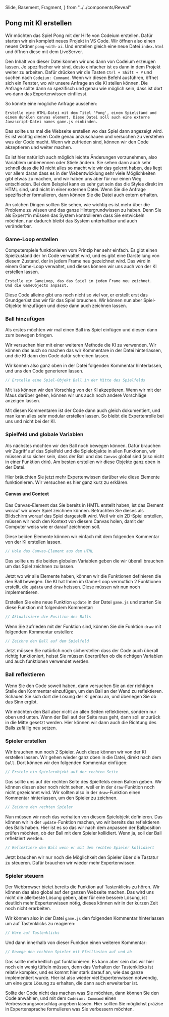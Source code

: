   Slide,
  Basement,
  Fragment,
} from "../../components/Reveal"



<Chapter>

## Pong mit KI erstellen

Wir möchten das Spiel Pong mit der Hilfe von Codeium erstellen. Dafür starten
wir ein komplett neues Projekt in VS Code. Wir öffnen also einen neuen Ordner
`pong-with-ai`. Und erstellen gleich eine neue Datei `index.html` und öffnen
diese mit dem LiveServer.

Den Inhalt von dieser Datei können wir uns dann von Codeium erzeugen lassen. Je
spezifischer wir sind, desto einfacher ist es dann in dem Projekt weiter zu
arbeiten. Dafür drücken wir die Tasten `Ctrl + Shift + P` und suchen nach
`Codeium: Command`. Wenn wir diesen Befehl ausführen, öffnet sich ein Fenster,
wo wir unsere Anfrage an die KI stellen können. Die Anfrage sollte dann so
spezifisch und genau wie möglich sein, dass ist dort wo dann das Expertenwissen
einfliesst.

<Example title="Mögliche Anfrage">

So könnte eine mögliche Anfrage aussehen:

```text
Erstelle eine HTML-Datei mit dem Titel 'Pong', einem Spielstand und
einem dunklen canvas element. Diese Datei soll auch eine externe
Javascript-Datei names game.js einbinden.
```

Das sollte uns mal die Webseite erstellen wo das Spiel dann angezeigt wird. Es
ist wichtig diesen Code genau anzuschauen und versuchen zu verstehen was der
Code macht. Wenn wir zufrieden sind, können wir den Code akzeptieren und weiter
machen.

Es ist hier natürlich auch möglich leichte Änderungen vorzunehmen, also
Variablem umbenennen oder Stiele ändern. Sie sehen dann auch sehr schnell dass
die KI nicht alles so macht wie wir das gelernt haben, das liegt vor allem daran
dass es in der Webentwicklung sehr viele Möglichkeiten gibt etwas zu machen, und
wir haben uns aber für nur einen Weg entschieden. Bei dem Beispiel kann es sehr
gut sein das die Styles direkt im HTML sind, und nicht in einer externen Datei.
Wenn Sie die Anfrage spezifischer formulieren, dann können Sie die Datei auch
extern erhalten.

An solchen Dingen sollten Sie sehen, wie wichtig es ist mehr über die Probleme
zu wissen und das ganze Hintergrundwissen zu haben. Denn Sie als Expert\*in
müssen das System kontrollieren dass Sie entwickeln möchten, nur dadurch bleibt
das System unterhaltbar und auch veränderbar.

</Example>

### Game-Loop erstellen

<section>

Computerspiele funktionieren vom Prinzip her sehr einfach. Es gibt einen
Spielzustand der Im Code verwaltet wird, und es gibt eine Darstellung von diesem
Zustand, der in jedem Frame neu gezeichnet wird. Das wird in einem Game-Loop
verwaltet, und dieses können wir uns auch von der KI erstellen lassen.

```text
Erstelle ein GameLoop, das das Spiel in jedem Frame neu zeichnet.
Und die GameObjects anpasst.
```

Diese Code alleine gibt uns noch nicht so viel vor, er erstellt erst das
Grundgerüst das wir für das Spiel brauchen. Wir können nun aber Spiel-Objekte
hinzufügen und diese dann auch zeichnen lassen.

</section>

### Ball hinzufügen

<section>

Als erstes möchten wir mal einen Ball ins Spiel einfügen und diesen dann zum
bewegen bringen.

Wir versuchen hier mit einer weiteren Methode die KI zu verwenden. Wir können
das auch so machen das wir Kommentare in der Datei hinterlassen, und die KI dann
den Code dafür schreiben lassen.

Wir können also ganz oben in der Datei folgenden Kommentar hinterlassen, und uns
den Code generieren lassen.

```javascript
// Erstelle eine Spiel-Objekt Ball in der Mitte des Spielfelds
```

Mit `Tab` können wir den Vorschlag von der KI akzeptieren. Wenn wir mit der Maus
darüber gehen, können wir uns auch noch andere Vorschläge anzeigen lassen.

Mit diesen Kommentaren ist der Code dann auch gleich dokumentiert, und man kann
alles sehr modular erstellen lassen. So bleibt die Expertenrolle bei uns und
nicht bei der KI.

</section>

### Spielfeld und globale Variablen

<section>

Als nächstes möchten wir den Ball noch bewegen können. Dafür brauchen wir
Zugriff auf das Spielfeld und die Spielobjekte in allen Funktionen, wir müssen
also sicher sein, dass der Ball und das `Canvas` global sind (also nicht in
einer Funktion drin). Am besten erstellen wir diese Objekte ganz oben in der
Datei.

Hier bräuchten Sie jetzt mehr Expertenwissen darüber wie diese Elemente
funktionieren. Wir versuchen es hier ganz kurz zu erklären.

#### Canvas und Context

Das Canvas-Element das Sie bereits in HMTL erstellt haben, ist das Element
worauf wir unser Spiel zeichnen können. Betrachten Sie dieses als Bildschirm
worauf das Spiel dargestellt wird. Weil wir ein 2D-Spiel erstellen, müssen wir
noch den Kontext von diesem Canvas holen, damit der Computer weiss wie er darauf
zeichneen soll.

Diese beiden Elemente können wir einfach mit dem folgenden Kommentar von der KI
erstellen lassen.

```javascript
// Hole das Canvas-Element aus dem HTML
```

Das sollte uns die beiden globalen Variablen geben die wir überall brauchen um
das Spiel zeichnen zu lassen.

</section>

<Example title="Ball bewegen">

Jetzt wo wir alle Elemente haben, können wir die Funktionen definieren die den
Ball bewegen. Die KI hat Ihnen im Game-Loop vermutlich 2 Funktionen erstellt,
die `update` und `draw` heissen. Diese müssen wir nun noch implementieren.

Erstellen Sie eine neue Funktion `update` in der Datei `game.js` und starten Sie
diese Funktion mit folgendem Kommentar:

```javascript
// Aktualisiere die Position des Balls
```

Wenn Sie zufrieden mit der Funktion sind, können Sie die Funktion `draw` mit
folgendem Kommentar erstellen:

```javascript
// Zeichne den Ball auf dem Spielfeld
```

Jetzt müssen Sie natürlich noch sicherstellen dass der Code auch überall richtig
funktioniert, heisst Sie müssen überprüfen ob die richtigen Variablen und auch
funktionen verwendet werden.

</Example>

### Ball reflektieren

<section>

Wenn Sie den Code soweit haben, dann versuchen Sie an der richtigen Stelle den
Kommentar einzufügen, um den Ball an der Wand zu reflektieren. Schauen Sie sich
dort die Lösung der KI genau an, und überlegen Sie ob das Sinn ergibt.

Wir möchten den Ball aber nicht an allen Seiten reflektieren, sondern nur oben
und unten. Wenn der Ball auf der Seite raus geht, dann soll er zurück in die
Mitte gesetzt werden. Hier können wir dann auch die Richtung des Balls zufällig
neu setzen.

</section>

### Spieler erstellen

<section>

Wir brauchen nun noch 2 Spieler. Auch diese können wir von der KI erstellen
lassen. Wir gehen wieder ganz oben in die Datei, direkt nach dem `Ball`. Dort
können wir den folgenden Kommentar einfügen:

```javascript
// Erstele ein Spielerobjekt auf der rechten Seite
```

Das sollte uns auf der rechten Seite des Spielfelds einen Balken geben. Wir
können diesen aber noch nicht sehen, weil er in der `draw`-Funktion noch nicht
gezeichnet wird. Wir sollten also in der `draw`-Funktion einen Kommentar
hinterlassen, um den Spieler zu zeichnen.

```javascript
// Zeichne den rechten Spieler
```

Nun müssen wir noch das verhalten von diesem Spielobjekt definieren. Das können
wir in der `update`-Funktion machen, wo wir bereits das reflektieren des Balls
haben. Hier ist es so das wir nach dem anpassen der Ballposition prüfen möchten,
ob der Ball mit dem Spieler kollidiert. Wenn ja, soll der Ball reflektiert
werden.

```javascript
// Reflektiere den Ball wenn er mit dem rechten Spieler kollidiert
```

Jetzt brauchen wir nur noch die Möglichkeit den Spieler über die Tastatur zu
steueren. Dafür brauchen wir wieder mehr Expertenwissen.

</section>

### Spieler steuern

<section>

Der Webbrowser bietet bereits die Funktion auf Tastenklicks zu hören. Wir können
das also global auf der ganzen Webseite machen. Das wird uns nicht die
allerbeste Lösung geben, aber für eine bessere Lösung, ist deutlich mehr
Expertenwissen nötig, dieses können wir in der kurzen Zeit noch nicht
erarbeiten.

Wir können also in der Datei `game.js` den folgenden Kommentar hinterlassen um
auf Tastenklicks zu reagieren:

```javascript
// Höre auf Tastenklicks
```

Und dann innerhalb von dieser Funktion einen weiteren Kommentar:

```javascript
// Bewege den rechten Spieler mit Pfeiltasten auf und ab
```

Das sollte mehrheitlich gut funktionieren. Es kann aber sein das wir hier noch
ein wenig tüfteln müssen, denn das Verhalten der Tastenklicks ist relativ
komplex, und es kommt hier stark darauf an, wie das ganze implementiert wurde.
Hier ist also wieder viel Expertenwissen notwendig, um eine gute Lösung zu
erhalten, die dann auch erweiterbar ist.

</section>

<Example title="Code verbessern lassen">

Sollte der Code nicht das machen was Sie möchten, dann können Sie den Code
anwählen, und mit dem `Codeium: Command` einen Verbesserungsvorschlag angeben
lassen. Hier sollten Sie möglichst präzise in Expertensprache formulieren was
Sie verbessern möchten.

</Example>

</Chapter>
